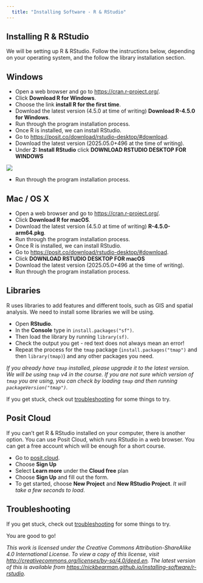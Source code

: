 ```yaml
---
  title: "Installing Software - R & RStudio"
---
```


## Installing R & RStudio

We will be setting up R & RStudio. Follow the instructions below, depending on your operating system, and the follow the library installation section.

## Windows 

- Open a web browser and go to [https://cran.r-project.org/](https://cran.r-project.org/). 
- Click **Download R for Windows**. 
- Choose the link **install R for the first time**. 
- Download the latest version (4.5.0 at time of writing) **Download R-4.5.0 for Windows**. 
- Run through the program installation process.  
- Once R is installed, we can install RStudio. 
- Go to [https://posit.co/download/rstudio-desktop/#download](https://posit.co/download/rstudio-desktop/#download). 
- Download the latest version (2025.05.0+496 at the time of writing). 
- Under **2: Install RStudio** click **DOWNLOAD RSTUDIO DESKTOP FOR WINDOWS**

![](images/rstudio-download-button.png)

- Run through the program installation process.  

## Mac / OS X

- Open a web browser and go to [https://cran.r-project.org/](https://cran.r-project.org/). 
- Click **Download R for macOS**. 
- Download the latest version (4.5.0 at time of writing) **R-4.5.0-arm64.pkg**. 
- Run through the program installation process.  
- Once R is installed, we can install RStudio. 
- Go to [https://posit.co/download/rstudio-desktop/#download](https://posit.co/download/rstudio-desktop/#download). 
- Click **DOWNLOAD RSTUDIO DESKTOP FOR macOS**
- Download the latest version (2025.05.0+496 at the time of writing). 
- Run through the program installation process. 

<!-- add later
##Linux/Ubuntu

- Open a web browser and go to https://cran.r-project.org/.   
- Click **Download R for Linux**.  
- Go into the relevant Linux distribution
- Follow the instructions for the appropriate Linux distribution.  
<!-- add more to this section -->

## Libraries

R uses libraries to add features and different tools, such as GIS and spatial analysis. We need to install some libraries we will be using. 

- Open **RStudio**. 
- In the **Console** type in `install.packages("sf")`. 
- Then load the library by running `library(sf)`. 
- Check the output you get - red text does not always mean an error! 
- Repeat the process for the `tmap` package (`install.packages("tmap")` and then `library(tmap)`) and any other packages you need. 

*If you already have `tmap` installed, please upgrade it to the latest version. We will be using `tmap` v4 in the course. If you are not sure which version of `tmap` you are using, you can check by loading `tmap` and then running `packageVersion("tmap")`.*

If you get stuck, check out [troubleshooting](r-rstudio-library-troubleshooting.html) for some things to try. 

## Posit Cloud

If you can't get R & RStudio installed on your computer, there is another option. You can use Posit Cloud, which runs RStudio in a web browser. You can get a free account which will be enough for a short course. 

- Go to [posit.cloud](https://posit.cloud/).
- Choose **Sign Up** 
- Select **Learn more** under the **Cloud free** plan 
- Choose **Sign Up** and fill out the form. 
- To get started, choose **New Project** and **New RStudio Project**. *It will take a few seconds to load*. 


## Troubleshooting

If you get stuck, check out [troubleshooting](r-rstudio-library-troubleshooting.html) for some things to try. 

You are good to go!

*This work is licensed under the Creative Commons Attribution-ShareAlike 4.0 International License. To view a copy of this license, visit [http://creativecommons.org/licenses/by-sa/4.0/deed.en](http://creativecommons.org/licenses/by-sa/4.0/deed.en). The latest version of this is available from [https://nickbearman.github.io/installing-software/r-rstudio](https://nickbearman.github.io/installing-software/r-rstudio).*
